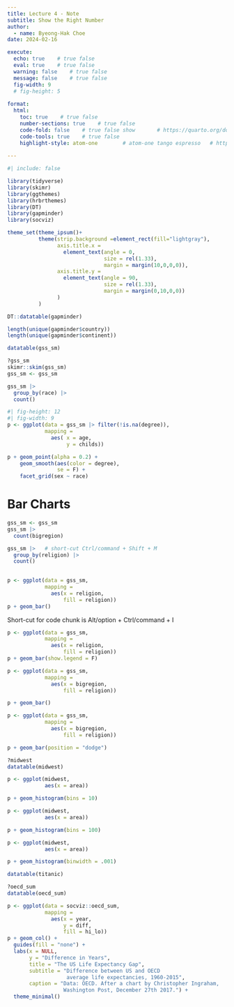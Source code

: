 ```yaml
---
title: Lecture 4 - Note
subtitle: Show the Right Number
author: 
  - name: Byeong-Hak Choe
date: 2024-02-16

execute: 
  echo: true    # true false
  eval: true    # true false
  warning: false    # true false
  message: false    # true false
  fig-width: 9
  # fig-height: 5
  
format: 
  html:
    toc: true    # true false
    number-sections: true    # true false
    code-fold: false    # true false show       # https://quarto.org/docs/output-formats/html-code.html
    code-tools: true    # true false
    highlight-style: atom-one        # atom-one tango espresso   # https://quarto.org/docs/output-formats/html-code.html#highlighting
    
---
```



```r
#| include: false

library(tidyverse)
library(skimr)
library(ggthemes)
library(hrbrthemes)
library(DT)
library(gapminder)
library(socviz)

theme_set(theme_ipsum()+
          theme(strip.background =element_rect(fill="lightgray"),
                axis.title.x = 
                  element_text(angle = 0,
                               size = rel(1.33),
                               margin = margin(10,0,0,0)),
                axis.title.y = 
                  element_text(angle = 90,
                               size = rel(1.33),
                               margin = margin(0,10,0,0))
                )
          )
```


```r
DT::datatable(gapminder)
```


```r
length(unique(gapminder$country))
length(unique(gapminder$continent))

```


```r
datatable(gss_sm)
```



```r
?gss_sm
skimr::skim(gss_sm)
gss_sm <- gss_sm
```


```r
gss_sm |> 
  group_by(race) |> 
  count()
```


```r
#| fig-height: 12
#| fig-width: 9
p <- ggplot(data = gss_sm |> filter(!is.na(degree)),
            mapping = 
              aes( x = age, 
                   y = childs))

p + geom_point(alpha = 0.2) +
    geom_smooth(aes(color = degree),
                se = F) +
    facet_grid(sex ~ race)
```


# Bar Charts

```r
gss_sm <- gss_sm
gss_sm |> 
  count(bigregion)
```

```r
gss_sm |>   # short-cut Ctrl/command + Shift + M
  group_by(religion) |> 
  count()
  
```


```r
p <- ggplot(data = gss_sm,
            mapping = 
              aes(x = religion, 
                  fill = religion))
p + geom_bar() 
```

Short-cut for code chunk is Alt/option + Ctrl/command + I

```r
p <- ggplot(data = gss_sm,
            mapping = 
              aes(x = religion, 
                  fill = religion))
p + geom_bar(show.legend = F) 
```

```r
p <- ggplot(data = gss_sm,
            mapping = 
              aes(x = bigregion, 
                  fill = religion))

p + geom_bar()
```

```r
p <- ggplot(data = gss_sm,
            mapping = 
              aes(x = bigregion, 
                  fill = religion))

p + geom_bar(position = "dodge")
```

```r
?midwest
datatable(midwest)
```



```r
p <- ggplot(midwest,
            aes(x = area))

p + geom_histogram(bins = 10)
```


```r
p <- ggplot(midwest,
            aes(x = area))

p + geom_histogram(bins = 100)
```




```r
p <- ggplot(midwest,
            aes(x = area))

p + geom_histogram(binwidth = .001)
```


```r
datatable(titanic)
```



```r
?oecd_sum
datatable(oecd_sum)
```




```r
p <- ggplot(data = socviz::oecd_sum,
            mapping = 
              aes(x = year, 
                  y = diff, 
                  fill = hi_lo))
p + geom_col() + 
  guides(fill = "none") +
  labs(x = NULL, 
       y = "Difference in Years",
       title = "The US Life Expectancy Gap",
       subtitle = "Difference between US and OECD
                   average life expectancies, 1960-2015",
       caption = "Data: OECD. After a chart by Christopher Ingraham,
                  Washington Post, December 27th 2017.") +
  theme_minimal()
```


